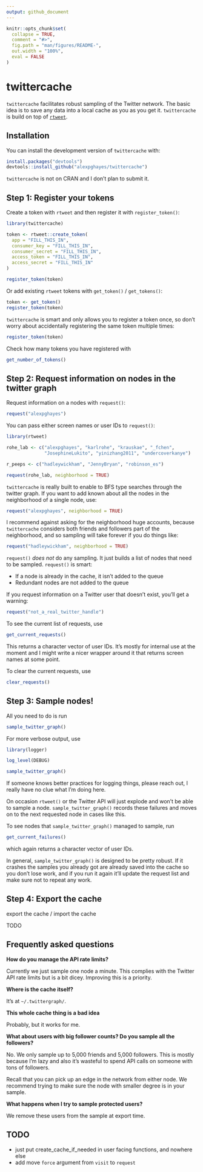 ```yaml
---
output: github_document
---
```


<!-- README.md is generated from README.Rmd. Please edit that file -->

```r
knitr::opts_chunk$set(
  collapse = TRUE,
  comment = "#>",
  fig.path = "man/figures/README-",
  out.width = "100%",
  eval = FALSE
)
```

# twittercache

<!-- badges: start -->
<!-- badges: end -->

`twittercache` facilitates robust sampling of the Twitter network. The basic idea is to save any data into a local cache as you as you get it. `twittercache` is build on top of [`rtweet`](http://rtweet.info/).

## Installation

You can install the development version of `twittercache` with:

``` r
install.packages("devtools")
devtools::install_github("alexpghayes/twittercache")
```

`twittercache` is not on CRAN and I don't plan to submit it.

## Step 1: Register your tokens

Create a token with `rtweet` and then register it with `register_token()`:

```r
library(twittercache)

token <- rtweet::create_token(
  app = "FILL_THIS_IN",
  consumer_key = "FILL_THIS_IN",
  consumer_secret = "FILL_THIS_IN",
  access_token = "FILL_THIS_IN",
  access_secret = "FILL_THIS_IN"
)

register_token(token)
```

Or add existing `rtweet` tokens with `get_token()` / `get_tokens()`:

```r
token <- get_token()
register_token(token)
```

`twittercache` is smart and only allows you to register a token once, so don't worry about accidentally registering the same token multiple times:

```r
register_token(token)
```

Check how many tokens you have registered with

```r
get_number_of_tokens()
```

## Step 2: Request information on nodes in the twitter graph

Request information on a nodes with `request()`:

```r
request("alexpghayes")
```

You can pass either screen names or user IDs to `request()`:

```r
library(rtweet)

rohe_lab <- c("alexpghayes", "karlrohe", "krauskae", "_fchen",
              "JosephineLukito", "yinizhang2011", "undercoverkanye")

r_peeps <- c("hadleywickham", "JennyBryan", "robinson_es")

request(rohe_lab, neighborhood = TRUE)
```

`twittercache` is really built to enable to BFS type searches through the twitter graph. If you want to add known about all the nodes in the neighborhood of a single node, use:

```r
request("alexpghayes", neighborhood = TRUE)
```

I recommend against asking for the neighborhood huge accounts, because `twittercache` considers both friends and followers part of the neighborhood, and so sampling will take forever if you do things like:

```r
request("hadleywickham", neighborhood = TRUE)
```

`request()` *does not* do any sampling. It just builds a list of nodes that need to be sampled. `request()` is smart:

- If a node is already in the cache, it isn't added to the queue
- Redundant nodes are not added to the queue

If you request information on a Twitter user that doesn't exist, you'll get a warning:

```r
request("not_a_real_twitter_handle")
```

To see the current list of requests, use 

```r
get_current_requests()
```

This returns a character vector of user IDs. It's mostly for internal use at the moment and I might write a nicer wrapper around it that returns screen names at some point.

To clear the current requests, use

```r
clear_requests()
```

## Step 3: Sample nodes!

All you need to do is run

```r
sample_twitter_graph()
```

For more verbose output, use

```r
library(logger)

log_level(DEBUG)

sample_twitter_graph()
```

If someone knows better practices for logging things, please reach out, I really have no clue what I'm doing here.

On occasion `rtweet()` or the Twitter API will just explode and won't be able to sample a node. `sample_twitter_graph()` records these failures and moves on to the next requested node in cases like this.

To see nodes that `sample_twitter_graph()` managed to sample, run

```r
get_current_failures()
```

which again returns a character vector of user IDs.

In general, `sample_twitter_graph()` is designed to be pretty robust. If it crashes the samples you already got are already saved into the cache so you don't lose work, and if you run it again it'll update the request list and make sure not to repeat any work.

## Step 4: Export the cache

export the cache / import the cache

TODO

## Frequently asked questions

**How do you manage the API rate limits?**

Currently we just sample one node a minute. This complies with the Twitter API rate limits but is a bit dicey. Improving this is a priority.

**Where is the cache itself?**

It's at `~/.twittergraph/`.

**This whole cache thing is a bad idea**

Probably, but it works for me.

**What about users with big follower counts? Do you sample all the followers?**

No. We only sample up to 5,000 friends and 5,000 followers. This is mostly because I'm lazy and also it's wasteful to spend API calls on someone with tons of followers.

Recall that you can pick up an edge in the network from either node. We recommend trying to make sure the node with smaller degree is in your sample.

**What happens when I try to sample protected users?**

We remove these users from the sample at export time.

  
## TODO
- just put create_cache_if_needed in user facing functions, and nowhere else
- add move `force` argument from `visit` to `request`
